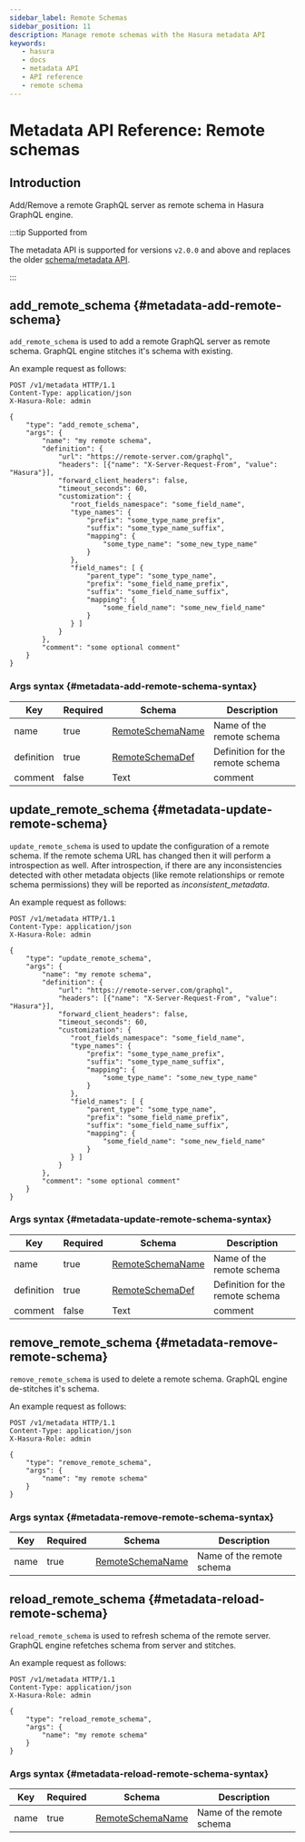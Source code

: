 ```yaml
---
sidebar_label: Remote Schemas
sidebar_position: 11
description: Manage remote schemas with the Hasura metadata API
keywords:
   - hasura
   - docs
   - metadata API
   - API reference
   - remote schema
---
```


# Metadata API Reference: Remote schemas

## Introduction

Add/Remove a remote GraphQL server as remote schema in Hasura GraphQL
engine.

:::tip Supported from

The metadata API is supported for versions `v2.0.0` and above and
replaces the older [schema/metadata API](/api-reference/schema-metadata-api/index.mdx).

:::

## add_remote_schema {#metadata-add-remote-schema}

`add_remote_schema` is used to add a remote GraphQL server as remote
schema. GraphQL engine stitches it's schema with existing.

An example request as follows:

```http
POST /v1/metadata HTTP/1.1
Content-Type: application/json
X-Hasura-Role: admin

{
    "type": "add_remote_schema",
    "args": {
        "name": "my remote schema",
        "definition": {
            "url": "https://remote-server.com/graphql",
            "headers": [{"name": "X-Server-Request-From", "value": "Hasura"}],
            "forward_client_headers": false,
            "timeout_seconds": 60,
            "customization": {
               "root_fields_namespace": "some_field_name",
               "type_names": {
                   "prefix": "some_type_name_prefix",
                   "suffix": "some_type_name_suffix",
                   "mapping": {
                       "some_type_name": "some_new_type_name"
                   }
               },
               "field_names": [ {
                   "parent_type": "some_type_name",
                   "prefix": "some_field_name_prefix",
                   "suffix": "some_field_name_suffix",
                   "mapping": {
                       "some_field_name": "some_new_field_name"
                   }
               } ]
            }
        },
        "comment": "some optional comment"
    }
}
```

### Args syntax {#metadata-add-remote-schema-syntax}

| Key        | Required | Schema                                                                            | Description                      |
|------------|----------|-----------------------------------------------------------------------------------|----------------------------------|
| name       | true     | [RemoteSchemaName](/api-reference/syntax-defs.mdx#remoteschemaname)  | Name of the remote schema        |
| definition | true     | [RemoteSchemaDef](/api-reference/syntax-defs.mdx#remoteschemadef)    | Definition for the remote schema |
| comment    | false    | Text                                                                              | comment                          |

## update_remote_schema {#metadata-update-remote-schema}

`update_remote_schema` is used to update the configuration of a remote
schema. If the remote schema URL has changed then it will perform a
introspection as well. After introspection, if there are any
inconsistencies detected with other metadata objects (like remote
relationships or remote schema permissions) they will be reported as
<em>inconsistent_metadata</em>.

An example request as follows:

```http
POST /v1/metadata HTTP/1.1
Content-Type: application/json
X-Hasura-Role: admin

{
    "type": "update_remote_schema",
    "args": {
        "name": "my remote schema",
        "definition": {
            "url": "https://remote-server.com/graphql",
            "headers": [{"name": "X-Server-Request-From", "value": "Hasura"}],
            "forward_client_headers": false,
            "timeout_seconds": 60,
            "customization": {
               "root_fields_namespace": "some_field_name",
               "type_names": {
                   "prefix": "some_type_name_prefix",
                   "suffix": "some_type_name_suffix",
                   "mapping": {
                       "some_type_name": "some_new_type_name"
                   }
               },
               "field_names": [ {
                   "parent_type": "some_type_name",
                   "prefix": "some_field_name_prefix",
                   "suffix": "some_field_name_suffix",
                   "mapping": {
                       "some_field_name": "some_new_field_name"
                   }
               } ]
            }
        },
        "comment": "some optional comment"
    }
}
```

### Args syntax {#metadata-update-remote-schema-syntax}

| Key        | Required | Schema                                                                            | Description                      |
|------------|----------|-----------------------------------------------------------------------------------|----------------------------------|
| name       | true     | [RemoteSchemaName](/api-reference/syntax-defs.mdx#remoteschemaname)  | Name of the remote schema        |
| definition | true     | [RemoteSchemaDef](/api-reference/syntax-defs.mdx#remoteschemadef)    | Definition for the remote schema |
| comment    | false    | Text                                                                              | comment                          |


## remove_remote_schema {#metadata-remove-remote-schema}

`remove_remote_schema` is used to delete a remote schema. GraphQL engine
de-stitches it's schema.

An example request as follows:

```http
POST /v1/metadata HTTP/1.1
Content-Type: application/json
X-Hasura-Role: admin

{
    "type": "remove_remote_schema",
    "args": {
        "name": "my remote schema"
    }
}
```

### Args syntax {#metadata-remove-remote-schema-syntax}

| Key  | Required | Schema                                                                           | Description               |
|------|----------|----------------------------------------------------------------------------------|---------------------------|
| name | true     | [RemoteSchemaName](/api-reference/syntax-defs.mdx#remoteschemaname) | Name of the remote schema |


## reload_remote_schema {#metadata-reload-remote-schema}

`reload_remote_schema` is used to refresh schema of the remote server.
GraphQL engine refetches schema from server and stitches.

An example request as follows:

```http
POST /v1/metadata HTTP/1.1
Content-Type: application/json
X-Hasura-Role: admin

{
    "type": "reload_remote_schema",
    "args": {
        "name": "my remote schema"
    }
}
```

### Args syntax {#metadata-reload-remote-schema-syntax}

| Key  | Required | Schema                                                                           | Description               |
|------|----------|----------------------------------------------------------------------------------|---------------------------|
| name | true     | [RemoteSchemaName](/api-reference/syntax-defs.mdx#remoteschemaname) | Name of the remote schema |

